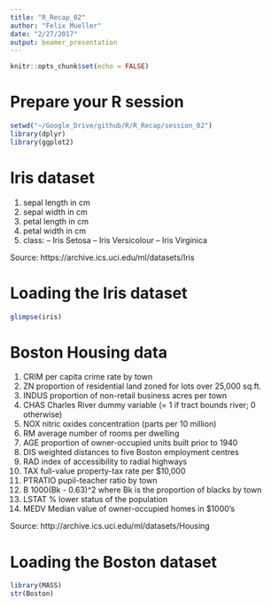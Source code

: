 ```yaml
---
title: "R_Recap_02"
author: "Felix Mueller"
date: "2/27/2017"
output: beamer_presentation
---
```


```r
knitr::opts_chunk$set(echo = FALSE)
```
# Prepare your R session
<div class="blue">
```r
setwd("~/Google_Drive/github/R/R_Recap/session_02")
library(dplyr)
library(ggplot2)
```
</div>
# Iris dataset {.smaller}
<div class="blue">
1. sepal length in cm 
2. sepal width in cm 
3. petal length in cm 
4. petal width in cm 
5. class: 
-- Iris Setosa 
-- Iris Versicolour 
-- Iris Virginica
</div>
Source: https://archive.ics.uci.edu/ml/datasets/Iris

# Loading the Iris dataset {.smaller}
<div class="blue">
```r
glimpse(iris)
```
</div>
# Boston Housing data {.smaller}
<div class="blue">
1. CRIM      per capita crime rate by town
2. ZN        proportion of residential land zoned for lots over 25,000 sq.ft.
3. INDUS     proportion of non-retail business acres per town
4. CHAS      Charles River dummy variable (= 1 if tract bounds river; 0 otherwise)
5. NOX       nitric oxides concentration (parts per 10 million)
6. RM        average number of rooms per dwelling
7. AGE       proportion of owner-occupied units built prior to 1940
8. DIS       weighted distances to five Boston employment centres
9. RAD       index of accessibility to radial highways
10. TAX      full-value property-tax rate per $10,000
11. PTRATIO  pupil-teacher ratio by town
12. B        1000(Bk - 0.63)^2 where Bk is the proportion of blacks by town
13. LSTAT    % lower status of the population
14. MEDV     Median value of owner-occupied homes in $1000's
</div>
Source: http://archive.ics.uci.edu/ml/datasets/Housing

# Loading the Boston dataset {.smaller}
<div class="blue">
```r
library(MASS)
str(Boston)
```
</div>
